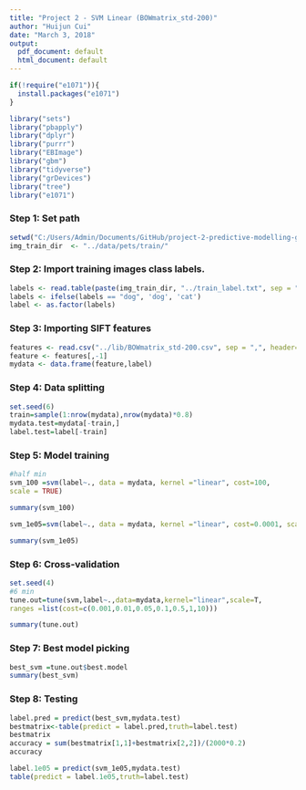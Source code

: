 ```yaml
---
title: "Project 2 - SVM Linear (BOWmatrix_std-200)"
author: "Huijun Cui"
date: "March 3, 2018"
output:
  pdf_document: default
  html_document: default
---
```


```r
if(!require("e1071")){
  install.packages("e1071")
}

library("sets")
library("pbapply")
library("dplyr")
library("purrr")
library("EBImage")
library("gbm")
library("tidyverse")
library("grDevices")
library("tree")
library("e1071")
```

### Step 1: Set path

```r
setwd("C:/Users/Admin/Documents/GitHub/project-2-predictive-modelling-group-1/doc") 
img_train_dir  <- "../data/pets/train/"
```

### Step 2: Import training images class labels.

```r
labels <- read.table(paste(img_train_dir, "../train_label.txt", sep = ""), header = F)
labels <- ifelse(labels == "dog", 'dog', 'cat')
label <- as.factor(labels) 
```

### Step 3: Importing SIFT features

```r
features <- read.csv("../lib/BOWmatrix_std-200.csv", sep = ",", header=T)
feature <- features[,-1]
mydata <- data.frame(feature,label)
```

### Step 4: Data splitting

```r
set.seed(6)
train=sample(1:nrow(mydata),nrow(mydata)*0.8)
mydata.test=mydata[-train,]
label.test=label[-train]
```

### Step 5: Model training

```r
#half min
svm_100 =svm(label~., data = mydata, kernel ="linear", cost=100,
scale = TRUE)
```
```r
summary(svm_100)
```

```r
svm_1e05=svm(label~., data = mydata, kernel ="linear", cost=0.0001, scale=TRUE)
```
```r
summary(svm_1e05)
```

### Step 6: Cross-validation

```r
set.seed(4)
#6 min
tune.out=tune(svm,label~.,data=mydata,kernel="linear",scale=T,
ranges =list(cost=c(0.001,0.01,0.05,0.1,0.5,1,10)))
```
```r
summary(tune.out)
```
### Step 7: Best model picking

```r
best_svm =tune.out$best.model
summary(best_svm)
```

### Step 8: Testing

```r
label.pred = predict(best_svm,mydata.test)
bestmatrix<-table(predict = label.pred,truth=label.test)
bestmatrix
accuracy = sum(bestmatrix[1,1]+bestmatrix[2,2])/(2000*0.2)
accuracy
```
```r
label.1e05 = predict(svm_1e05,mydata.test)
table(predict = label.1e05,truth=label.test)
```